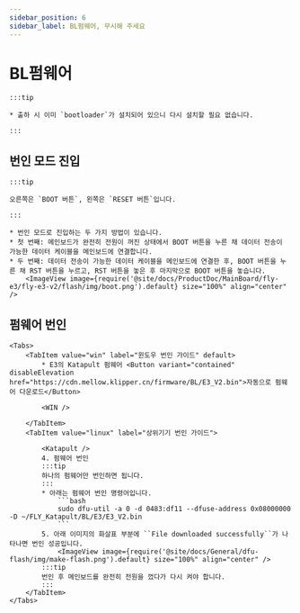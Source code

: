 ```yaml
---
sidebar_position: 6
sidebar_label: BL펌웨어, 무시해 주세요
---
```







# BL펌웨어

    :::tip

    * 출하 시 이미 `bootloader`가 설치되어 있으니 다시 설치할 필요 없습니다.

    :::

## 번인 모드 진입

    :::tip

    오른쪽은 `BOOT 버튼`, 왼쪽은 `RESET 버튼`입니다.

    :::

    * 번인 모드로 진입하는 두 가지 방법이 있습니다.
    * 첫 번째: 메인보드가 완전히 전원이 꺼진 상태에서 BOOT 버튼을 누른 채 데이터 전송이 가능한 데이터 케이블을 메인보드에 연결합니다.
    * 두 번째: 데이터 전송이 가능한 데이터 케이블을 메인보드에 연결한 후, BOOT 버튼을 누른 채 RST 버튼을 누르고, RST 버튼을 놓은 후 마지막으로 BOOT 버튼을 놓습니다.
        <ImageView image={require('@site/docs/ProductDoc/MainBoard/fly-e3/fly-e3-v2/flash/img/boot.png').default} size="100%" align="center" />

## 펌웨어 번인
    <Tabs>
        <TabItem value="win" label="윈도우 번인 가이드" default>
            * E3의 Katapult 펌웨어 <Button variant="contained" disableElevation href="https://cdn.mellow.klipper.cn/firmware/BL/E3_V2.bin">자동으로 펌웨어 다운로드</Button>

            <WIN />

        </TabItem>
        <TabItem value="linux" label="상위기기 번인 가이드">
            
            <Katapult />
            4. 펌웨어 번인
            :::tip
            하나의 펌웨어만 번인하면 됩니다.
            :::
            * 아래는 펌웨어 번인 명령어입니다.
                ```bash
                sudo dfu-util -a 0 -d 0483:df11 --dfuse-address 0x08000000 -D ~/FLY_Katapult/BL/E3/E3_V2.bin
                ```
            5. 아래 이미지의 화살표 부분에 ``File downloaded successfully``가 나타나면 번인 성공입니다.
                <ImageView image={require('@site/docs/General/dfu-flash/img/make-flash.png').default} size="100%" align="center" />
            :::tip
            번인 후 메인보드를 완전히 전원을 껐다가 다시 켜야 합니다.
            :::
        </TabItem>
    </Tabs>